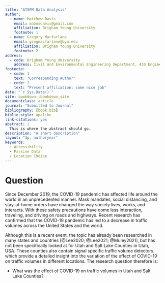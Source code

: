 ```yaml
---
title: "ATSPM Data Analysis"
author:
  - name: Matthew Davis
    email: mabosdavis@gmail.com
    affiliation: Brigham Young University
    footnote: 1
  - name: Gregory Macfarlane
    email: gregmacfarlane@byu.edu
    affiliation: Brigham Young University
    footnote: 2
address:
  - code: Brigham Young University
    address: Civil and Environmental Engineering Department, 430 Engineering Building, Provo, Utah 84602
footnote:
  - code: 1
    text: "Corresponding Author"
  - code: 2
    text: "Present affiliation: some nice job"
date: "`r Sys.Date()`"
site: bookdown::bookdown_site
documentclass: article
journal: "Submitted to Journal"
bibliography: [book.bib]
biblio-style: apalike
link-citations: yes
abstract: |
  This is where the abstract should go.
description: "A short description"
layout: "3p, authoryear"
keywords:
  - Accessibility
  - Passive Data
  - Location Choice
---
```


# Question {#intro}

Since December 2019, the COVID-19 pandemic has affected life around the world in an unprecedented manner. Mask mandates, social distancing, and stay-at-home orders have changed the way society lives, works, and interacts. With these safety precautions have come less interaction, traveling, and driving on roads and highways. Recent research has confirmed that the COVID-19 pandemic has led to a decrease in traffic volumes across the United States and the world.

Although this is a recent event, the topic has already been researched in many states and countries [@Lee2020; @Lee2021; @Muley2021], but has not been specifically looked at for Utah and Salt Lake Counties in Utah, USA. These counties also contain signal specific traffic volume detectors, which provide a detailed insight into the variation of the effect of COVID-19 on traffic volumes in different locations. The research question therefore is:

  - What was the effect of COVID-19 on traffic volumes in Utah and Salt Lake Counties?
